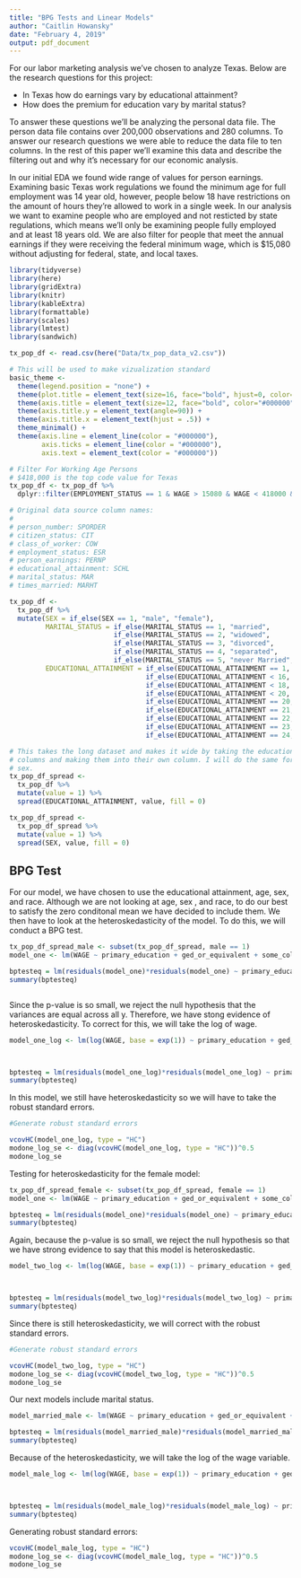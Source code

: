 ```yaml
---
title: "BPG Tests and Linear Models"
author: "Caitlin Howansky"
date: "February 4, 2019"
output: pdf_document
---
```


For our labor marketing analysis we've chosen to analyze Texas. Below are the research questions for this project:

* In Texas how do earnings vary by educational attainment?
* How does the premium for education vary by marital status?

To answer these questions we'll be analyzing the personal data file. The person data file contains over 200,000 observations and 280 columns. To answer our research questions we were able to reduce the data file to ten columns. In the rest of this paper we'll examine this data and describe the filtering out and why it's necessary for our economic analysis.

In our initial EDA we found wide range of values for person earnings. Examining basic Texas work regulations we found the minimum age for full employment was 14 year old, however, people below 18 have restrictions on the amount of hours they're allowed to work in a single week. In our analysis we want to examine people who are employed and not resticted by state regulations, which means we'll only be examining people fully employed and at least 18 years old. We are also filter for people that meet the annual earnings if they were receiving the federal minimum wage, which is $15,080 without adjusting for federal, state, and local taxes.



```r
library(tidyverse)
library(here)
library(gridExtra)
library(knitr)
library(kableExtra)
library(formattable)
library(scales)
library(lmtest)
library(sandwich)

tx_pop_df <- read.csv(here("Data/tx_pop_data_v2.csv"))

# This will be used to make vizualization standard
basic_theme <- 
  theme(legend.position = "none") +
  theme(plot.title = element_text(size=16, face="bold", hjust=0, color="#000000")) +
  theme(axis.title = element_text(size=12, face="bold", color="#000000")) +
  theme(axis.title.y = element_text(angle=90)) +
  theme(axis.title.x = element_text(hjust = .5)) +
  theme_minimal() +
  theme(axis.line = element_line(color = "#000000"),
        axis.ticks = element_line(color = "#000000"),
        axis.text = element_text(color = "#000000"))

# Filter For Working Age Persons
# $418,000 is the top code value for Texas
tx_pop_df <- tx_pop_df %>% 
  dplyr::filter(EMPLOYMENT_STATUS == 1 & WAGE > 15080 & WAGE < 418000 & AGEP >= 18 & AGEP < 62)

# Original data source column names:
# 
# person_number: SPORDER
# citizen_status: CIT
# class_of_worker: COW
# employment_status: ESR
# person_earnings: PERNP
# educational_attainment: SCHL
# marital_status: MAR
# times_married: MARHT

tx_pop_df <- 
  tx_pop_df %>% 
  mutate(SEX = if_else(SEX == 1, "male", "female"),
         MARITAL_STATUS = if_else(MARITAL_STATUS == 1, "married",
                          if_else(MARITAL_STATUS == 2, "widowed",
                          if_else(MARITAL_STATUS == 3, "divorced",
                          if_else(MARITAL_STATUS == 4, "separated",
                          if_else(MARITAL_STATUS == 5, "never Married", "unknown"))))),
         EDUCATIONAL_ATTAINMENT = if_else(EDUCATIONAL_ATTAINMENT == 1, "no_schooling",
                                  if_else(EDUCATIONAL_ATTAINMENT < 16, "primary_education",
                                  if_else(EDUCATIONAL_ATTAINMENT < 18, "ged_or_equivalent",
                                  if_else(EDUCATIONAL_ATTAINMENT < 20, "some_college",
                                  if_else(EDUCATIONAL_ATTAINMENT == 20, "associates",
                                  if_else(EDUCATIONAL_ATTAINMENT == 21, "bachelors",
                                  if_else(EDUCATIONAL_ATTAINMENT == 22, "masters",
                                  if_else(EDUCATIONAL_ATTAINMENT == 23, "professional",
                                  if_else(EDUCATIONAL_ATTAINMENT == 24, "doctorate", "Other"))))))))))

# This takes the long dataset and makes it wide by taking the education 
# columns and making them into their own column. I will do the same for
# sex.
tx_pop_df_spread <- 
  tx_pop_df %>% 
  mutate(value = 1) %>% 
  spread(EDUCATIONAL_ATTAINMENT, value, fill = 0)

tx_pop_df_spread <- 
  tx_pop_df_spread %>% 
  mutate(value = 1) %>% 
  spread(SEX, value, fill = 0)


```


## __BPG Test__

For our model, we have chosen to use the educational attainment, age, sex, and race. Although we are not looking at age, sex , and race, to do our best to satisfy the zero conditonal mean we have decided to include them. We then have to look at the heteroskedasticity of the model. To do this, we will conduct a BPG test. 


```r

tx_pop_df_spread_male <- subset(tx_pop_df_spread, male == 1)
model_one <- lm(WAGE ~ primary_education + ged_or_equivalent + some_college + associates + bachelors + masters + professional + doctorate + AGEP, data = tx_pop_df_spread_male)

bptesteq = lm(residuals(model_one)*residuals(model_one) ~ primary_education + ged_or_equivalent + some_college + associates + bachelors + masters + professional + doctorate + AGEP, data = tx_pop_df_spread_male)
summary(bptesteq)



```

Since the p-value is so small, we reject the null hypothesis that the variances are equal across all y. Therefore, we have stong evidence of heteroskedasticity. To correct for this, we will take the log of wage.




```r
model_one_log <- lm(log(WAGE, base = exp(1)) ~ primary_education + ged_or_equivalent + some_college + associates + bachelors + masters + professional + doctorate + AGEP + I(AGEP*AGEP), data = tx_pop_df_spread_male)



bptesteq = lm(residuals(model_one_log)*residuals(model_one_log) ~ primary_education + ged_or_equivalent + some_college + associates + bachelors + masters + professional + doctorate + I(AGEP*AGEP), data = tx_pop_df_spread_male)
summary(bptesteq)

```
In this model, we still have heteroskedasticity so we will have to take the robust standard errors. 


```r
#Generate robust standard errors

vcovHC(model_one_log, type = "HC")
modone_log_se <- diag(vcovHC(model_one_log, type = "HC"))^0.5
modone_log_se

```

Testing for heteroskedasticity for the female model:
```r
tx_pop_df_spread_female <- subset(tx_pop_df_spread, female == 1)
model_one <- lm(WAGE ~ primary_education + ged_or_equivalent + some_college + associates + bachelors + masters + professional + doctorate + AGEP, data = tx_pop_df_spread_female)

bptesteq = lm(residuals(model_one)*residuals(model_one) ~ primary_education + ged_or_equivalent + some_college + associates + bachelors + masters + professional + doctorate + AGEP, data = tx_pop_df_spread_female)
summary(bptesteq)
```
Again, because the p-value is so small, we reject the null hypothesis so that we have strong evidence to say that this model is heteroskedastic. 

```r
model_two_log <- lm(log(WAGE, base = exp(1)) ~ primary_education + ged_or_equivalent + some_college + associates + bachelors + masters + professional + doctorate + AGEP + I(AGEP*AGEP), data = tx_pop_df_spread_female)



bptesteq = lm(residuals(model_two_log)*residuals(model_two_log) ~ primary_education + ged_or_equivalent + some_college + associates + bachelors + masters + professional + doctorate + (AGEP*AGEP), data = tx_pop_df_spread_female)
summary(bptesteq)

```

Since there is still heteroskedasticity, we will correct with the robust standard errors. 

```r
#Generate robust standard errors

vcovHC(model_two_log, type = "HC")
modone_log_se <- diag(vcovHC(model_two_log, type = "HC"))^0.5
modone_log_se
```

Our next models include marital status.
```r

model_married_male <- lm(WAGE ~ primary_education + ged_or_equivalent + some_college + associates + bachelors + masters + professional + doctorate + AGEP + MARITAL_STATUS, data = tx_pop_df_spread_male)

bptesteq = lm(residuals(model_married_male)*residuals(model_married_male) ~ primary_education + ged_or_equivalent + some_college + associates + bachelors + masters + professional + doctorate + AGEP + MARITAL_STATUS, data = tx_pop_df_spread_male)
summary(bptesteq)

```
Because of the heteroskedasticity, we will take the log of the wage variable. 

```r
model_male_log <- lm(log(WAGE, base = exp(1)) ~ primary_education + ged_or_equivalent + some_college + associates + bachelors + masters + professional + doctorate + AGEP + I(AGEP*AGEP) + MARITAL_STATUS, data = tx_pop_df_spread_male)



bptesteq = lm(residuals(model_male_log)*residuals(model_male_log) ~ primary_education + ged_or_equivalent + some_college + associates + bachelors + masters + professional + doctorate + I(AGEP*AGEP) + MARITAL_STATUS , data = tx_pop_df_spread_male)
summary(bptesteq)
```
Generating robust standard errors:

```r
vcovHC(model_male_log, type = "HC")
modone_log_se <- diag(vcovHC(model_male_log, type = "HC"))^0.5
modone_log_se
```

